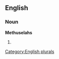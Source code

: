 
==English==

===Noun===
'''Methuselahs'''

# {{plural of|[[Methuselah]]}}

[[Category:English plurals]]